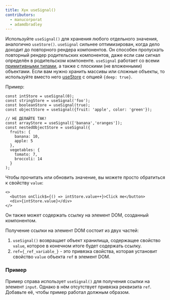 ```yaml
---
title: Хук useSignal()
contributors:
  - manucorporat
  - adamdbradley
---
```


Используйте `useSignal()` для хранения любого отдельного значения, аналогично `useStore()`. `useSignal` сильнее оптимизирован, когда дело доходит до повторного рендера компонентов. Он способен пропускать повторный рендер родительских компонентов, даже если сам сигнал определён в родительском компоненте. `useSignal` работает со всеми [примитивными типами](https://developer.mozilla.org/en-US/docs/Glossary/Primitive), а также с плоскими (не вложенными) объектами. Если вам нужно хранить массивы или сложные объекты, то используйте вместо него [useStore](../../../docs/components/state/index.mdx) с опцией `{deep: true}`.

Пример:

```tsx
const intStore = useSignal(0);
const stringStore = useSignal('foo');
const booleanStore = useSignal(true);
const objectStore = useSignal({fruit: 'apple', color: 'green'});

// НЕ ДЕЛАЙТЕ ТАК!
const arrayStore = useSignal(['banana','oranges']);
const nestedObjectStore = useSignal({
  fruits: {
    banana: 10,
    apple: 5
  },
  vegetables: {
    tomato: 7,
    broccoli: 14
  }
);
```

Чтобы прочитать или обновить значение, вы можете просто обратиться к свойству `value`:

```tsx
<>
  <button onClick$={() => intStore.value++}>Click me</button>
  <div>{intStore.value}</div>
</>
```

Он также может содержать ссылку на элемент DOM, созданный компонентом.

Получение ссылки на элемент DOM состоит из двух частей:

1. `useSignal()` возвращает объект хранилища, содержащее свойство `value`, которое в конечном итоге будет содержать ссылку.
2. `ref={_ref_variable_}` - это привязка свойства, которая установит свойство `value` объекта `ref` в элемент DOM.

### Пример

Пример справа использует `useSignal()` для получения ссылки на элемент `input`. Однако в нём отсутствует привязка реквизита `ref`. Добавьте её, чтобы пример работал должным образом.
